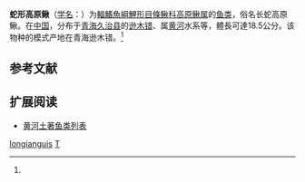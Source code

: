 {{Speciesbox
| name = 蛇形高原鳅
| status = NE
| status_system = IUCN3.1
| image = 
| genus = Triplophysa
| species = longianguis
| authority = [[武云飞|Wu]] et [[吴翠珍|Wu]], 1984<ref name='id6389'>{{cite web| url =http://www.bioinfo.cn/db05/BjdwSpecies.php?action=view&id=6389| title =蛇形高原鳅| work =中国动物物种编目数据库| publisher =中国科学院微生物研究所| author =中国科学院动物研究所| accessdate =2009-04-11| deadurl =yes| archiveurl =https://web.archive.org/web/20160305025918/http://www.bioinfo.cn/db05/BjdwSpecies.php?action=view&id=6389| archivedate =2016-03-05| df =}}</ref>
}}

'''蛇形高原鳅'''（[[学名|学名]]：{{lang|la|''Triplophysa longianguis''}}）为[[輻鰭魚綱|輻鰭魚綱]][[鯉形目|鯉形目]][[條鳅科|條鳅科]][[高原鳅属|高原鳅属]]的[[鱼类|鱼类]]，俗名长蛇高原鳅。在[[中国|中国]]，分布于[[青海|青海]][[久治县|久治县]]的[[逊木错|逊木错]]、属[[黄河|黄河]]水系等，體長可達18.5公分。该物种的模式产地在青海逊木错。<ref name='id6389'/>

== 参考文献 ==
{{reflist}}

== 扩展阅读 ==
{{refbegin}}
{{wikispecies-inline|Triplophysa longianguis|蛇形高原鳅}}
{{refend}}
* [[黄河土著鱼类列表|黄河土著鱼类列表]]

{{wikispecies|Triplophysa longianguis}}
{{Taxonbar|from=Q1040755}}

[[Category:高原鳅属|longianguis]]
[[Category:1984年描述的魚類|T]]


{{鯉形目小作品}}